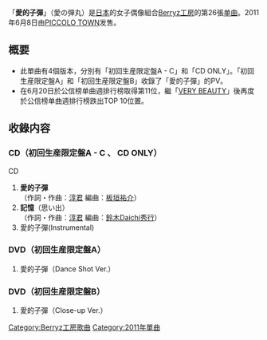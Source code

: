 {{unreferenced|time=2011-07-31T09:53:59+00:00}}
{{Infobox Single
| Name           = 愛的子彈
<!-- 因文件已删，故注解：| Cover          = Berryz Koubou - Ai no Dangan.jpg -->
| Artist         = [[Berryz工房|Berryz工房]]
| Album          = [[愛的專輯⑧|愛的專輯⑧]]
| A-side         = 愛的子彈
| B-side         = 記憶
| Released       = 2011年6月8日
| Format         = [[单曲|单曲]]
| Recorded       = 2011年<br/>{{JPN}}
| Genre          = [[J-POP|J-POP]]
| Lenght         =
| Label          = [[PICCOLO_TOWN|PICCOLO TOWN]]
| Writer         = [[淳君|淳君]]
| Producer       = [[淳君|淳君]]
| Certification  = 
| Chart position = * 週間最高排名第11位<small>（[[Oricon公信榜|Oricon]]）</small> 
| Last single    = [[成為女主角吧!|成為女主角吧!]]<br/>（2011年）
| This single    = '''愛的子彈'''<br/>（2011年）
| Next single    = [[啊、天亮了|啊、天亮了]]<br/>（2011年）
}}

「'''愛的子彈'''」（愛の弾丸）是[[日本|日本]]的女子偶像組合[[Berryz工房|Berryz工房]]的第26張[[单曲|单曲]]。2011年6月8日由[[PICCOLO_TOWN|PICCOLO TOWN]]发售。

== 概要 ==
* 此單曲有4個版本，分別有「初回生産限定盤A - C」和「CD ONLY」。「初回生産限定盤A」和「初回生産限定盤B」收錄了「愛的子彈」的PV。
* 在6月20日於公信榜单曲週排行榜取得第11位，繼「[[VERY_BEAUTY|VERY BEAUTY]]」後再度於公信榜单曲週排行榜跌出TOP 10位置。

== 收錄内容 ==
===CD（初回生産限定盤A - C 、 CD ONLY）===
;CD
# '''愛的子彈'''<br/>（作詞・作曲：[[淳君|淳君]] 編曲：[[板垣祐介|板垣祐介]]）
# '''記憶'''（思い出）<br/>（作詞・作曲：[[淳君|淳君]]  編曲：[[鈴木Daichi秀行|鈴木Daichi秀行]]）
# 愛的子彈(Instrumental)

===DVD（初回生産限定盤A）===
# 愛的子彈（Dance Shot Ver.）

===DVD（初回生産限定盤B）===
# 愛的子彈（Close-up Ver.）


{{Berryz工房}}

{{DEFAULTSORT:Ai no Dangan}}
[[Category:Berryz工房歌曲|Category:Berryz工房歌曲]]
[[Category:2011年單曲|Category:2011年單曲]]